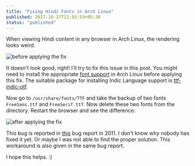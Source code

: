 ```yaml
---
title: "Fixing Hindi Fonts in Arch Linux"
published: 2017-10-17T21:55:53+05:30
status: "published"
---
```


When viewing Hindi content in any browser in Arch Linux, the rendering looks weird.

![before applying the fix](/images/posts/hindi_font_before.png "before applying the fix")

It doesn't look good, right! I'll try to fix this issue in this post. You might need to install the appropriate [font support](https://wiki.archlinux.org/index.php/fonts) in Arch Linux before applying this fix. The suitable package for installing Indic Language support is [ttf-indic-otf](https://www.archlinux.org/packages/extra/any/ttf-indic-otf/).

Now go to `/usr/share/fonts/TTF` and take the backup of two fonts `FreeSans.ttf` and `FreeSerif.ttf`. Now delete these two fonts from the directory. Restart the browser and see the difference.

![after applying the fix](/images/posts/hindi_font_after.png "after applying the fix")

This bug is reported in [this](https://bugs.launchpad.net/ubuntu/+source/chromium-browser/+bug/856736) bug report in 2011. I don't know why nobody has fixed it yet. Or maybe I was not able to find the proper solution. This workaround is also given in the same bug report.

I hope this helps. :)
